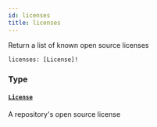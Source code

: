 ```yaml
---
id: licenses
title: licenses
---
```


Return a list of known open source licenses

```graphql
licenses: [License]!

```

### Type

#### [`License`](/docs/api/objects/license)

A repository's open source license
